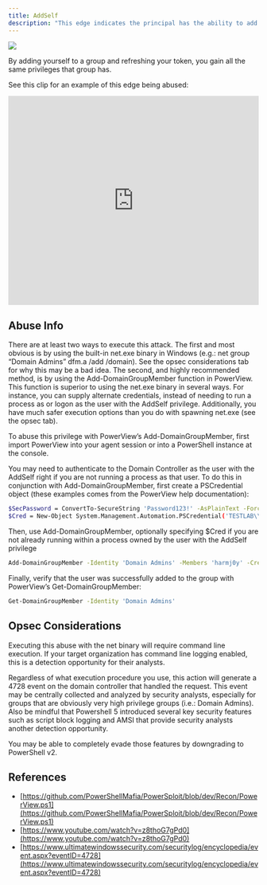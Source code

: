 ---
title: AddSelf
description: "This edge indicates the principal has the ability to add itself to the target security group. Because of security group delegation, the members of a security group have the same privileges as that group."
---


<Frame>
  <img src="/assets/image-2-1.png"/>
</Frame>

By adding yourself to a group and refreshing your token, you gain all the same privileges that group has.

See this clip for an example of this edge being abused:

<iframe id="youtube-9990" frameborder="0" allowfullscreen="" allow="accelerometer; autoplay; clipboard-write; encrypted-media; gyroscope; picture-in-picture; web-share" referrerpolicy="strict-origin-when-cross-origin" title="Player for Here Be Dragons The Unexplored Land of Active Directory ACLs [Corrected Audio]" width="100%" height="420" src="https://www.youtube.com/embed/z8thoG7gPd0?autoplay=0&amp;controls=0&amp;disablekb=1&amp;playsinline=1&amp;cc_load_policy=0&amp;cc_lang_pref=auto&amp;widget_referrer=https%3A%2F%2Fsupport.bloodhoundenterprise.io%2Fhc%2Fen-us%2Farticles%2FAddSelf&amp;rel=0&amp;showinfo=0&amp;iv_load_policy=3&amp;modestbranding=1&amp;customControls=true&amp;noCookie=false&amp;enablejsapi=1&amp;origin=https%3A%2F%2Fsupport.bloodhoundenterprise.io&amp;widgetid=1" data-gtm-yt-inspected-6="true"></iframe>

## Abuse Info

There are at least two ways to execute this attack. The first and most obvious is by using the built-in net.exe binary in Windows (e.g.: net group “Domain Admins” dfm.a /add /domain). See the opsec considerations tab for why this may be a bad idea. The second, and highly recommended method, is by using the Add-DomainGroupMember function in PowerView. This function is superior to using the net.exe binary in several ways. For instance, you can supply alternate credentials, instead of needing to run a process as or logon as the user with the AddSelf privilege. Additionally, you have much safer execution options than you do with spawning net.exe (see the opsec tab).

To abuse this privilege with PowerView’s Add-DomainGroupMember, first import PowerView into your agent session or into a PowerShell instance at the console.

You may need to authenticate to the Domain Controller as the user with the AddSelf right if you are not running a process as that user. To do this in conjunction with Add-DomainGroupMember, first create a PSCredential object (these examples comes from the PowerView help documentation):

```bash
$SecPassword = ConvertTo-SecureString 'Password123!' -AsPlainText -Force
$Cred = New-Object System.Management.Automation.PSCredential('TESTLAB\\dfm.a', $SecPassword)
```

Then, use Add-DomainGroupMember, optionally specifying $Cred if you are not already running within a process owned by the user with the AddSelf privilege

```bash
Add-DomainGroupMember -Identity 'Domain Admins' -Members 'harmj0y' -Credential $Cred
```

Finally, verify that the user was successfully added to the group with PowerView’s Get-DomainGroupMember:

```bash
Get-DomainGroupMember -Identity 'Domain Admins'
```

## Opsec Considerations

Executing this abuse with the net binary will require command line execution. If your target organization has command line logging enabled, this is a detection opportunity for their analysts.

Regardless of what execution procedure you use, this action will generate a 4728 event on the domain controller that handled the request. This event may be centrally collected and analyzed by security analysts, especially for groups that are obviously very high privilege groups (i.e.: Domain Admins). Also be mindful that Powershell 5 introduced several key security features such as script block logging and AMSI that provide security analysts another detection opportunity.

You may be able to completely evade those features by downgrading to PowerShell v2.

## References

* [https://github.com/PowerShellMafia/PowerSploit/blob/dev/Recon/PowerView.ps1](https://github.com/PowerShellMafia/PowerSploit/blob/dev/Recon/PowerView.ps1)
* [https://www.youtube.com/watch?v=z8thoG7gPd0](https://www.youtube.com/watch?v=z8thoG7gPd0)
* [https://www.ultimatewindowssecurity.com/securitylog/encyclopedia/event.aspx?eventID=4728](https://www.ultimatewindowssecurity.com/securitylog/encyclopedia/event.aspx?eventID=4728)
